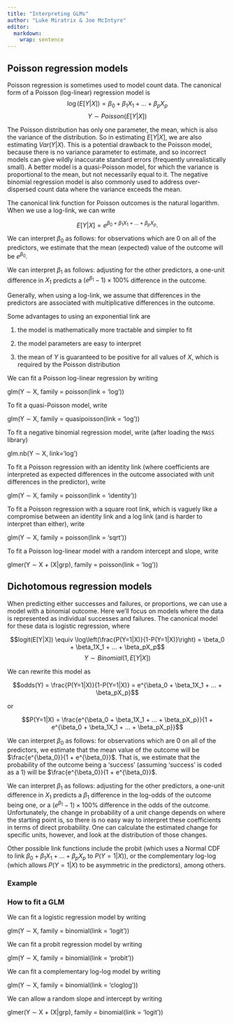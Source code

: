 ```yaml
---
title: "Interpreting GLMs"
author: "Luke Miratrix & Joe McIntyre"
editor: 
  markdown: 
    wrap: sentence
---
```


## Poisson regression models

Poisson regression is sometimes used to model count data.
The canonical form of a Poisson (log-linear) regression model is $$\log(E[Y|X]) = \beta_0 + \beta_1X_1 + ... + \beta_pX_p$$ $$Y \sim Poisson(E[Y|X])$$

The Poisson distribution has only one parameter, the mean, which is also the variance of the distribution.
So in estimating $E[Y|X]$, we are also estimating $Var(Y|X)$.
This is a potential drawback to the Poisson model, because there is no variance parameter to estimate, and so incorrect models can give wildly inaccurate standard errors (frequently unrealistically small).
A better model is a quasi-Poisson model, for which the variance is proportional to the mean, but not necessarily equal to it.
The negative binomial regression model is also commonly used to address over-dispersed count data where the variance exceeds the mean.

The canonical link function for Poisson outcomes is the natural logarithm.
When we use a log-link, we can write

$$E[Y|X] = e^{\beta_0 + \beta_1X_1 + ... + \beta_pX_p}.$$

We can interpret $\beta_0$ as follows: for observations which are 0 on all of the predictors, we estimate that the mean (expected) value of the outcome will be $e^{\beta_0}$.

We can interpret $\beta_1$ as follows: adjusting for the other predictors, a one-unit difference in $X_1$ predicts a $(e^{\beta_1}-1)\times100 \%$ difference in the outcome.

Generally, when using a log-link, we assume that differences in the predictors are associated with multiplicative differences in the outcome.

Some advantages to using an exponential link are

1.  the model is mathematically more tractable and simpler to fit

2.  the model parameters are easy to interpret

3.  the mean of $Y$ is guaranteed to be positive for all values of $X$, which is required by the Poisson distribution

We can fit a Poisson log-linear regression by writing

glm(Y $\sim$ X, family = poisson(link = 'log'))

To fit a quasi-Poisson model, write

glm(Y $\sim$ X, family = quasipoisson(link = 'log'))

To fit a negative binomial regression model, write (after loading the `MASS` library)

glm.nb(Y $\sim$ X, link='log')

To fit a Poisson regression with an identity link (where coefficients are interpreted as expected differences in the outcome associated with unit differences in the predictor), write

glm(Y $\sim$ X, family = poisson(link = 'identity'))

To fit a Poisson regression with a square root link, which is vaguely like a compromise between an identity link and a log link (and is harder to interpret than either), write

glm(Y $\sim$ X, family = poisson(link = 'sqrt'))

To fit a Poisson log-linear model with a random intercept and slope, write

glmer(Y $\sim$ X + (X\|grp), family = poisson(link = 'log'))

## Dichotomous regression models

When predicting either successes and failures, or proportions, we can use a model with a binomial outcome.
Here we'll focus on models where the data is represented as individual successes and failures.
The canonical model for these data is logistic regression, where

$$logit(E[Y|X]) \equiv \log\left(\frac{P(Y=1|X)}{1-P(Y=1|X)}\right) = \beta_0 + \beta_1X_1 + ... + \beta_pX_p$$ $$Y \sim Binomial(1, E[Y|X])$$

We can rewrite this model as

$$odds(Y) = \frac{P(Y=1|X)}{1-P(Y=1|X)} = e^{\beta_0 + \beta_1X_1 + ... + \beta_pX_p}$$

or

$$P(Y=1|X) = \frac{e^{\beta_0 + \beta_1X_1 + ... + \beta_pX_p}}{1 + e^{\beta_0 + \beta_1X_1 + ... + \beta_pX_p}}$$

We can interpret $\beta_0$ as follows: for observations which are 0 on all of the predictors, we estimate that the mean value of the outcome will be $\frac{e^{\beta_0}}{1 + e^{\beta_0}}$.
That is, we estimate that the probability of the outcome being a 'success' (assuming 'success' is coded as a 1) will be $\frac{e^{\beta_0}}{1 + e^{\beta_0}}$.

We can interpret $\beta_1$ as follows: adjusting for the other predictors, a one-unit difference in $X_1$ predicts a $\beta_1$ difference in the log-odds of the outcome being one, or a $(e^{\beta_1}-1)\times100\%$ difference in the odds of the outcome.
Unfortunately, the change in probability of a unit change depends on where the starting point is, so there is no easy way to interpret these coefficients in terms of direct probability.
One can calculate the estimated change for specific units, however, and look at the distribution of those changes.

Other possible link functions include the probit (which uses a Normal CDF to link $\beta_0 + \beta_1X_1 + ... + \beta_pX_p$ to $P(Y=1|X)$), or the complementary log-log (which allows $P(Y = 1|X)$ to be asymmetric in the predictors), among others.

### Example

### How to fit a GLM

We can fit a logistic regression model by writing

glm(Y $\sim$ X, family = binomial(link = 'logit'))

We can fit a probit regression model by writing

glm(Y $\sim$ X, family = binomial(link = 'probit'))

We can fit a complementary log-log model by writing

glm(Y $\sim$ X, family = binomial(link = 'cloglog'))

We can allow a random slope and intercept by writing

glmer(Y $\sim$ X + (X\|grp), family = binomial(link = 'logit'))
